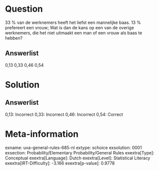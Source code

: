Question
========

33 % van de werknemers heeft het liefst een mannelijke baas. 13 %
prefereert een vrouw; Wat is dan de kans op een van de overige
werknemers, die het niet uitmaakt een man of een vrouw als baas te
hebben?

Answerlist
----------

0,13
0,33
0,46
0,54

Solution
========

Answerlist
----------

0,13: Incorrect
0,33: Incorrect
0,46: Incorrect
0,54: Correct

Meta-information
================
exname: uva-general-rules-685-nl
extype: schoice
exsolution: 0001
exsection: Probability/Elementary Probability/General Rules
exextra[Type]: Conceptual
exextra[Language]: Dutch
exextra[Level]: Statistical Literacy
exextra[IRT-Difficulty]: -3.166
exextra[p-value]: 0.9778

